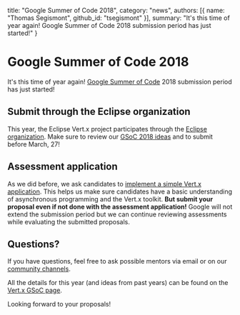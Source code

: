   title: "Google Summer of Code 2018",
  category: "news",
  authors: [{
    name: "Thomas Segismont",
    github_id: "tsegismont"
  }],
  summary: "It's this time of year again! Google Summer of Code 2018 submission period has just started!"
}

# Google Summer of Code 2018

It's this time of year again!
[Google Summer of Code](https://summerofcode.withgoogle.com/) 2018 submission period has just started!

## Submit through the Eclipse organization

This year, the Eclipse Vert.x project participates through the [Eclipse organization](https://summerofcode.withgoogle.com/organizations/6364590460370944/).
Make sure to review our [GSoC 2018 ideas](https://wiki.eclipse.org/Google_Summer_of_Code_2018_Ideas#Eclipse_Vert.x) and to submit before March, 27!

## Assessment application

As we did before, we ask candidates to [implement a simple Vert.x application](https://github.com/tsegismont/vertx-gsoc-2018-qotd).
This helps us make sure candidates have a basic understanding of asynchronous programming and the Vert.x toolkit.
**But submit your proposal even if not done with the assessment application!**
Google will not extend the submission period but we can continue reviewing assessments while evaluating the submitted proposals.

## Questions?

If you have questions, feel free to ask possible mentors via email or on our [community channels](/community).

All the details for this year (and ideas from past years) can be found on the [Vert.x GSoC page](/gsoc).

Looking forward to your proposals!
